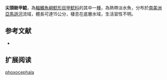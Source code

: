 {{Speciesbox
| name = 尖頭銼甲鯰
| image = 
| image_width = 250px
| image_caption = 
| status = NE
| status_system = IUCN3.1
| genus = Rineloricaria
| species = phoxocephala
| authority = Eigenmann & Eigenmann, 1889
| synonyms = *''Loricaria phoxocephala'',Eigenmann & Eigenmann, 1889
}}

'''尖頭銼甲鯰'''，為[[輻鰭魚綱|輻鰭魚綱]][[鯰形目|鯰形目]][[甲鯰科|甲鯰科]]的其中一[[種|種]]，為熱帶淡水魚，分布於[[南美洲|南美洲]][[亞馬遜河|亞馬遜河]]流域，體長可達15公分，棲息在底層水域，生活習性不明。
==参考文献==
*{{FishBase_species|genus=Rineloricaria|species=phoxocephala|year=2014|month=11}}

== 扩展阅读 ==
{{refbegin}}
{{wikispecies-inline|Rineloricaria phoxocephala|尖頭銼甲鯰}}
{{refend}}
{{Taxonbar|from=Q5820312}}

[[Category:銼甲鯰屬|phoxocephala]]